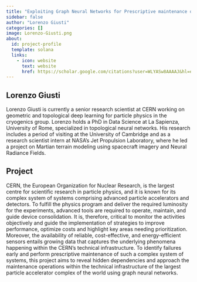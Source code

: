 ```yaml
---
title: "Exploiting Graph Neural Networks for Prescriptive maintenance of CERN’s technical infrastructure"
sidebar: false
author: "Lorenzo Giusti"
categories: []
image: Lorenzo-Giusti.png
about:
  id: project-profile
  template: solana
  links:
    - icon: website
      text: website
      href: https://scholar.google.com/citations?user=WLYASw8AAAAJ&hl=en
---
```

## Lorenzo Giusti
Lorenzo Giusti is currently a senior research scientist at CERN working on geometric and topological deep learning for particle physics in the cryogenics group. Lorenzo holds a PhD in Data Science at La Sapienza, University of Rome, specialized in topological neural networks. His research  includes a period of visiting at the University of Cambridge and as a research scientist intern at NASA's Jet Propulsion Laboratory, where he led a project on Martian terrain modeling using spacecraft imagery and Neural Radiance Fields.



## Project
CERN, the European Organization for Nuclear Research, is the largest centre for scientific research in particle physics, and it is known for its complex system of systems comprising advanced particle accelerators and detectors. To fulfill the physics program and deliver the required luminosity for the experiments, advanced tools are required to operate, maintain, and guide device consolidation. It is, therefore, critical to monitor the activities objectively and guide the implementation of strategies to improve performance, optimize costs and highlight key areas needing prioritization. Moreover, the availability of reliable, cost-effective, and energy-efficient sensors entails growing data that captures the underlying phenomena happening within the CERN’s technical infrastructure. To identify failures early and perform prescriptive maintenance of such a complex system of systems, this project aims to reveal hidden dependencies and approach the maintenance operations within the technical infrastructure of the largest particle accelerator complex of the world using graph neural networks.
